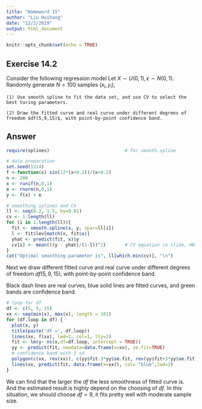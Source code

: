 ```yaml
---
title: "Homeword 15"
author: "Liu Huihang"
date: "12/2/2019"
output: html_document
---
```


```r
knitr::opts_chunk$set(echo = TRUE)
```

## Exercise 14.2

Consider the following regression model
    \begin{equation*}
        Y=f(X)+\epsilon,  f(X)=\frac{sin(12(X+0.2))}{X+0.2}
    \end{equation*}
    Let $X\sim U(0,1), \epsilon\sim N(0,1)$. Randomly generate $N=100$ samples $(x_i,y_i)$, 

    (1) Use smooth spline to fit the data set, and use CV to select the best turing parameters. 

    (2) Draw the fitted curve and real curve under different degrees of freedom $df(5,9,15)$, with point-by-point confidence band.

## Answer
```r
require(splines)                            # for smooth.spline

# data preparation
set.seed(1314)
f <-function(x) sin(12*(x+0.2))/(x+0.2)
n <- 200
x <- runif(n,0,1)
e <- rnorm(n,0,1)
y <- f(x) + e

# smoothing splines and CV
ll <- seq(0.2, 1.5, by=0.01)
cv <- 1:length(ll)
for (i in 1:length(ll)){
  fit <- smooth.spline(x, y, spar=ll[i])
  l <- fit$lev[match(x, fit$x)]
  yhat <- predict(fit, x)$y
  cv[i] <- mean(((y - yhat)/(1-l))^2)       # CV equation in slide, HW15
}
cat("Optimal smoothing parameter is", ll[which.min(cv)], "\n")
```

Next we draw different fitted curve and real curve under different degrees of freedom $df(5,9,15)$, with point-by-point confidence band. 

Black dash lines are real curves, blue solid lines are fitted curves, and green bands are confidence band. 
```r
# loop for df
df <- c(5, 9, 15)
xx <- seq(min(x), max(x), length = 101)
for (df.loop in df) {
  plot(x, y)
  title(paste('df =', df.loop))
  lines(xx, f(xx), lwd=2, col=1, lty=2)
  fit <- lm(y~ ns(x,df=df.loop, intercept = TRUE))
  yy <- predict(fit, newdata=data.frame(x=xx), se.fit=TRUE)
  # confidence band with 3 sd
  polygon(c(xx, rev(xx)), c(yy$fit-3*yy$se.fit, rev(yy$fit+3*yy$se.fit)), col=rgb(0.5,0.5,0,alpha=.3), border=F)
  lines(xx, predict(fit, data.frame(x=xx)), col= "blue",lwd=2)
}
```


We can find that the larger the $df$ the less smoothness of fitted curve is. And the estimated result is highly depend on the choosing of $df$. 
In this situation, we should choose $df=9$, it fits pretty well with moderate sample size. 